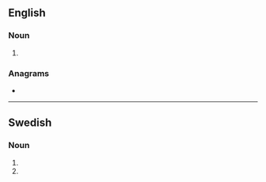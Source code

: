 {{also|Lagers|lägers|lågers}}
==English==

===Noun===
{{head|en|noun plural form}}

# {{plural of|lager|lang=en}}

===Anagrams===
* {{anagrams|en|Aglers|Glaser|Larges|Ragles|Slager|ergals|glares|larges|regals}}

----

==Swedish==

===Noun===
{{head|sv|noun form}}

# {{sv-noun-form-indef-gen-pl|lager}}
# {{sv-noun-form-indef-gen|lager}}